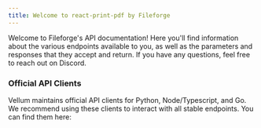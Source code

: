```yaml
---
title: Welcome to react-print-pdf by Fileforge
---
```


Welcome to Fileforge's API documentation! Here you'll find information about the various endpoints available to you,
as well as the parameters and responses that they accept and return. If you have any questions, feel free to reach out on Discord.

### Official API Clients

Vellum maintains official API clients for Python, Node/Typescript, and Go. We recommend using these clients to interact
with all stable endpoints. You can find them here:

<Cards>
  <Card
    title="Node/Typescript"
    icon="fa-brands fa-node"
    href="https://github.com/OnedocLabs/fileforge-node-sdk"
  />
</Cards>